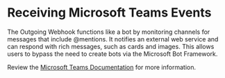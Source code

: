 
# Receiving Microsoft Teams Events

The Outgoing Webhook functions like a bot by monitoring channels for messages that include @mentions. It notifies an external web 
service and can respond with rich messages, such as cards and images. This allows users to bypass the need to create bots via the Microsoft Bot Framework.

Review the [Microsoft Teams Documentation](https://learn.microsoft.com/en-us/microsoftteams/platform/webhooks-and-connectors/how-to/add-outgoing-webhook?tabs=urljsonpayload%2Cdotnet) for more information. 